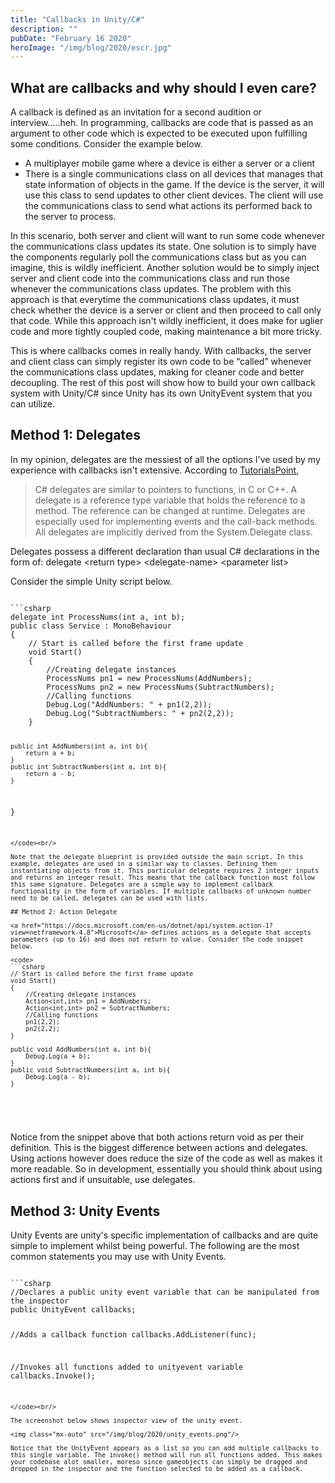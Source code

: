 ```yaml
---
title: "Callbacks in Unity/C#"
description: ""
pubDate: "February 16 2020"
heroImage: "/img/blog/2020/escr.jpg"
---
```



## What are callbacks and why should I even care?

A callback is defined as an invitation for a second audition or interview.....heh. In programming, callbacks are code that is passed as an argument to other code which is expected to be executed upon fulfilling some conditions. Consider the example below.

- A multiplayer mobile game where a device is either a server or a client
- There is a single communications class on all devices that manages that state information of objects in the game. If the device is the server, it will use this class to send updates to other client devices. The client will use the communications class to send what actions its performed back to the server to process.


In this scenario, both server and client will want to run some code whenever the communications class updates its state. One solution is to simply have the components regularly poll the communications class but as you can imagine, this is wildly inefficient. Another solution would be to simply inject server and client code into the communications class and run those whenever the communications class updates. The problem with this approach is that everytime the communications class updates, it must check whether the device is a server or client and then proceed to call only that code. While this approach isn't wildly inefficient, it does make for uglier code and more tightly coupled code, making maintenance a bit more tricky.

This is where callbacks comes in really handy. With callbacks, the server and client class can simply register its own code to be “called” whenever the communications class updates, making for cleaner code and better decoupling. The rest of this post will show how to build your own callback system with Unity/C# since Unity has its own UnityEvent system that you can utilize.

## Method 1: Delegates

In my opinion, delegates are the messiest of all the options I've used by my experience with callbacks isn't extensive. According to <a href="https://www.tutorialspoint.com/csharp/csharp_delegates.htm" target="_blank">TutorialsPoint</a>,

> C# delegates are similar to pointers to functions, in C or C++. A delegate is a reference type variable that holds the reference to a method. The reference can be changed at runtime. Delegates are especially used for implementing events and the call-back methods. All delegates are implicitly derived from the System.Delegate class.

Delegates possess a different declaration than usual C# declarations in the form of: <Highlight>delegate &lt;return type&gt; &lt;delegate-name&gt; &lt;parameter list&gt;</Highlight>

Consider the simple Unity script below.

<code>
```csharp 
delegate int ProcessNums(int a, int b);
public class Service : MonoBehaviour
{
    // Start is called before the first frame update
    void Start()
    {
        //Creating delegate instances
        ProcessNums pn1 = new ProcessNums(AddNumbers);
        ProcessNums pn2 = new ProcessNums(SubtractNumbers);
        //Calling functions
        Debug.Log("AddNumbers: " + pn1(2,2));
        Debug.Log("SubtractNumbers: " + pn2(2,2));
    }
 
    public int AddNumbers(int a, int b){
        return a + b;
    }
    public int SubtractNumbers(int a, int b){
        return a - b;
    }
 
}
```
</code><br/>

Note that the delegate blueprint is provided outside the main script. In this example, delegates are used in a similar way to classes. Defining then instantiating objects from it. This particular delegate requires 2 integer inputs and returns an integer result. This means that the callback function must follow this same signature. Delegates are a simple way to implement callback functionality in the form of variables. If multiple callbacks of unknown number need to be called, delegates can be used with lists.

## Method 2: Action Delegate

<a href="https://docs.microsoft.com/en-us/dotnet/api/system.action-1?view=netframework-4.8">Microsoft</a> defines actions as a delegate that accepts parameters (up to 16) and does not return to value. Consider the code snippet below.

<code>
```csharp 
// Start is called before the first frame update
void Start()
{
    //Creating delegate instances
    Action<int,int> pn1 = AddNumbers;
    Action<int,int> pn2 = SubtractNumbers;
    //Calling functions
    pn1(2,2);
    pn2(2,2);
}
 
public void AddNumbers(int a, int b){
    Debug.Log(a + b);
}
public void SubtractNumbers(int a, int b){
    Debug.Log(a - b);
}
```
</code><br/>

Notice from the snippet above that both actions return void as per their definition. This is the biggest difference between actions and delegates. Using actions however does reduce the size of the code as well as makes it more readable. So in development, essentially you should think about using actions first and if unsuitable, use delegates.

## Method 3: Unity Events

Unity Events are unity's specific implementation of callbacks and are quite simple to implement whilst being powerful. The following are the most common statements you may use with Unity Events.

<code>
```csharp 
//Declares a public unity event variable that can be manipulated from the inspector
public UnityEvent callbacks;
 
//Adds a callback function
callbacks.AddListener(func);
 
//Invokes all functions added to unityevent variable
callbacks.Invoke();
```
</code><br/>

The screenshot below shows inspector view of the unity event.

<img class="mx-auto" src="/img/blog/2020/unity_events.png"/>

Notice that the UnityEvent appears as a list so you can add multiple callbacks to this single variable. The invoke() method will run all functions added. This makes your codebase alot smaller, moreso since gameobjects can simply be dragged and dropped in the inspector and the function selected to be added as a callback.